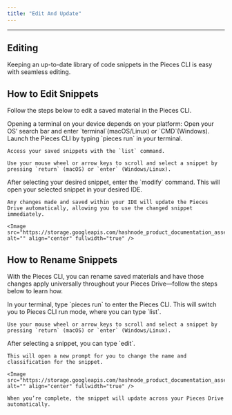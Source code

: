 ```yaml
---
title: "Edit And Update"
---
```


***

## Editing

Keeping an up-to-date library of code snippets in the Pieces CLI is easy with seamless editing.

## How to Edit Snippets

Follow the steps below to edit a saved material in the Pieces CLI.

<Steps>
  <Step title="Open a Terminal">
    Opening a terminal on your device depends on your platform: Open your OS’ search bar and enter `terminal`(macOS/Linux) or `CMD`(Windows).
  </Step>

  <Step title="Open the Pieces Drive">
    Launch the Pieces CLI by typing `pieces run` in your terminal.

    Access your saved snippets with the `list` command.

    Use your mouse wheel or arrow keys to scroll and select a snippet by pressing `return` (macOS) or `enter` (Windows/Linux).
  </Step>

  <Step title="Enter Modify Command">
    After selecting your desired snippet, enter the `modify` command. This will open your selected snippet in your desired IDE.

    Any changes made and saved within your IDE will update the Pieces Drive automatically, allowing you to use the changed snippet immediately.

    <Image src="https://storage.googleapis.com/hashnode_product_documentation_assets/cli_assets/pieces_drive/edit_update/editing_saving.gif" alt="" align="center" fullwidth="true" />
  </Step>
</Steps>

## How to Rename Snippets

With the Pieces CLI, you can rename saved materials and have those changes apply universally throughout your Pieces Drive—follow the steps below to learn how.

<Steps>
  <Step title="Locate a Snippet">
    In your terminal, type `pieces run` to enter the Pieces CLI. This will switch you to Pieces CLI run mode, where you can type `list`.

    Use your mouse wheel or arrow keys to scroll and select a snippet by pressing `return` (macOS) or `enter` (Windows/Linux).
  </Step>

  <Step title="Enter the Edit Command">
    After selecting a snippet, you can type `edit`.

    This will open a new prompt for you to change the name and classification for the snippet.

    <Image src="https://storage.googleapis.com/hashnode_product_documentation_assets/cli_assets/pieces_drive/edit_update/edit_command.png" alt="" align="center" fullwidth="true" />

    When you’re complete, the snippet will update across your Pieces Drive automatically.
  </Step>
</Steps>
